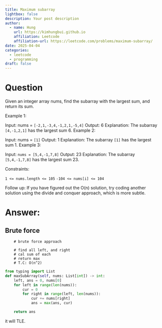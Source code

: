 ```yaml
---
title: Maximum subarray
lightbox: false
description: Your post description
author:
  - name: Hung
    url: https://kimhungbui.github.io
    affiliation: Leetcode
    affiliation-url: https://leetcode.com/problems/maximum-subarray/
date: 2025-04-04
categories:
  - leetcode
  - programming
draft: false
---
```


# Question
Given an integer array nums, find the subarray with the largest sum, and return its sum.

 

Example 1:

Input: nums = `[-2,1,-3,4,-1,2,1,-5,4]`
Output: 6
Explanation: The subarray `[4,-1,2,1]` has the largest sum 6.
Example 2:

Input: nums = `[1]`
Output: 1
Explanation: The subarray `[1]` has the largest sum 1.
Example 3:

Input: `nums = [5,4,-1,7,8]`
Output: 23
Explanation: The subarray `[5,4,-1,7,8]` has the largest sum 23.
 

Constraints:

`1 <= nums.length <= 105`
`-104 <= nums[i] <= 104`
 

Follow up: If you have figured out the O(n) solution, try coding another solution using the divide and conquer approach, which is more subtle.

# Answer:

## Brute force

        # brute force approach

        # find all left, and right 
        # cal sum of each
        # return max
        # T.C: O(n^2)

``` python
from typing import List
def maxSubArray(self, nums: List[int]) -> int:
    left, ans = 0, nums[0]
    for left in range(len(nums)):
        cur = 0
        for right in range(left, len(nums)):
            cur += nums[right]
            ans = max(ans, cur)

    return ans
```

it will TLE.

